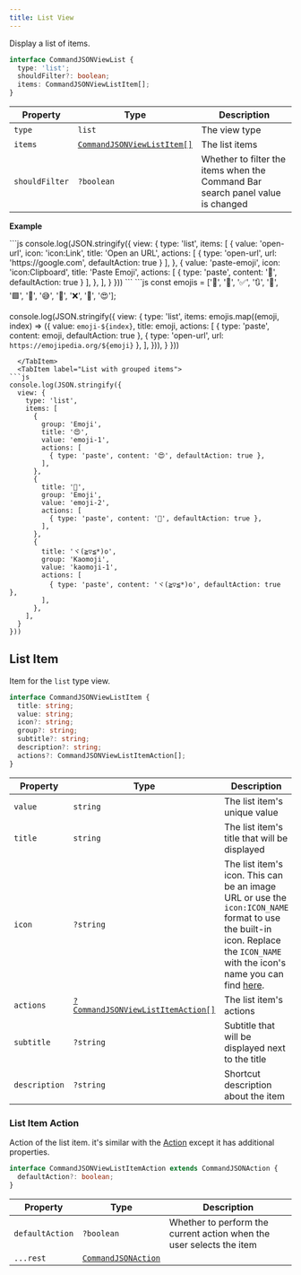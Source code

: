 ```yaml
---
title: List View
---
```



Display a list of items.

```ts
interface CommandJSONViewList {
  type: 'list';
  shouldFilter?: boolean;
  items: CommandJSONViewListItem[];
} 
```

| Property | Type | Description |
| ----------- | ----------- | ----------- |
| `type` | `list` | The view type |
| `items` | [`CommandJSONViewListItem[]`](#list-item) | The list items |
| `shouldFilter` | `?boolean` | Whether to filter the items when the Command Bar search panel value is changed |

**Example**

<Tabs>
  <TabItem label="List">
```js
console.log(JSON.stringify({
  view: {
    type: 'list',
    items: [
      {
        value: 'open-url',
        icon: 'icon:Link',
        title: 'Open an URL',
        actions: [
          { type: 'open-url', url: 'https://google.com', defaultAction: true }
        ],
      },
      {
        value: 'paste-emoji',
        icon: 'icon:Clipboard',
        title: 'Paste Emoji',
        actions: [
          { type: 'paste', content: '🤯', defaultAction: true }
        ],
      },
    ],
  }
}))
```
  </TabItem>
  <TabItem label="List with actions">
```js
const emojis = ['🤯', '🎉', '✅', '🔃', '👏', '🟩', '🔴', '😅', '🤔', '❌', '🌿', '😍'];

console.log(JSON.stringify({
  view: {
    type: 'list',
    items: emojis.map((emoji, index) => ({
      value: `emoji-${index}`,
      title: emoji,
      actions: [
        { type: 'paste', content: emoji, defaultAction: true },
        { type: 'open-url', url: `https://emojipedia.org/${emoji}` },
      ],
    })),
  }
}))
```
  </TabItem>
  <TabItem label="List with grouped items">
```js
console.log(JSON.stringify({
  view: {
    type: 'list',
    items: [
      {
        group: 'Emoji',
        title: '😍',
        value: 'emoji-1',
        actions: [
          { type: 'paste', content: '😍', defaultAction: true },
        ],
      },
      {
        title: '🌿',
        group: 'Emoji',
        value: 'emoji-2',
        actions: [
          { type: 'paste', content: '🌿', defaultAction: true },
        ],
      },
      {
        title: 'ヾ(≧▽≦*)o',
        group: 'Kaomoji',
        value: 'kaomoji-1',
        actions: [
          { type: 'paste', content: 'ヾ(≧▽≦*)o', defaultAction: true },
        ],
      },
    ],
  }
}))
```
  </TabItem>
</Tabs>

## List Item

Item for the `list` type view.

```ts
interface CommandJSONViewListItem {
  title: string;
  value: string;
  icon?: string;
  group?: string;
  subtitle?: string;
  description?: string;
  actions?: CommandJSONViewListItemAction[];
}
```

| Property | Type | Description |
| ----------- | ----------- | ----------- |
| `value` | `string` | The list item's unique value |
| `title` | `string` | The list item's title that will be displayed |
| `icon` | `?string` | The list item's icon. This can be an image URL or use the `icon:ICON_NAME` format to use the built-in icon. Replace the `ICON_NAME` with the icon's name you can find [here](/reference/user-interface/icons/). |
| `actions` | [`?CommandJSONViewListItemAction[]`](#list-item-action) | The list item's actions |
| `subtitle` | `?string` | Subtitle that will be displayed next to the title |
| `description` | `?string` | Shortcut description about the item |

### List Item Action

Action of the list item. it's similar with the [Action](/reference/command-json-output/action/) except it has additional properties.

```ts
interface CommandJSONViewListItemAction extends CommandJSONAction {
  defaultAction?: boolean;
}
```

| Property | Type | Description |
| ----------- | ----------- | ----------- |
| `defaultAction` | `?boolean` | Whether to perform the current action when the user selects the item |
| `...rest` | [`CommandJSONAction`](/reference/command-json-output/action/) | |
